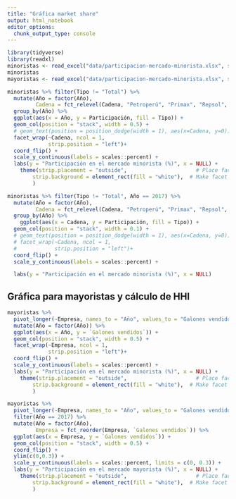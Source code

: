 ```yaml
---
title: "Gráfica market share"
output: html_notebook
editor_options: 
  chunk_output_type: console
---
```


```r
library(tidyverse)
library(readxl)
minoristas <- read_excel("data/participacion-mercado-minorista.xlsx", sheet = "minoristas")
minoristas
mayoristas <- read_excel("data/participacion-mercado-minorista.xlsx", sheet = "mayoristas")
```

```r
minoristas %>% filter(Tipo != "Total") %>% 
  mutate(Año = factor(Año),
         Cadena = fct_relevel(Cadena, "Petroperú", "Primax", "Repsol", "Pecsa")) %>% 
  group_by(Año) %>% 
  ggplot(aes(x = Año, y = Participación, fill = Tipo)) + 
  geom_col(position = "stack", width = 0.5) +
  # geom_text(position = position_dodge(width = 1), aes(x=Cadena, y=0))
  facet_wrap(~Cadena, ncol = 1,
             strip.position = "left")+
  coord_flip() + 
  scale_y_continuous(labels = scales::percent) +
  labs(y = "Participación en el mercado minorista (%)", x = NULL) + 
    theme(strip.placement = "outside",                      # Place facet labels outside x axis labels.
        strip.background = element_rect(fill = "white"),  # Make facet label background white.
        )     
```

```r
minoristas %>% filter(Tipo != "Total", Año == 2017) %>% 
  mutate(Año = factor(Año),
         Cadena = fct_relevel(Cadena, "Petroperú", "Primax", "Repsol", "Pecsa", "Independiente")) %>% 
  group_by(Año) %>% 
    ggplot(aes(x = Cadena, y = Participación, fill = Tipo)) + 
  geom_col(position = "stack", width = 0.1) +
  # geom_text(position = position_dodge(width = 1), aes(x=Cadena, y=0))
  # facet_wrap(~Cadena, ncol = 1,
  #            strip.position = "left")+
  coord_flip() + 
  scale_y_continuous(labels = scales::percent) +

  labs(y = "Participación en el mercado minorista (%)", x = NULL) 

```

## Gráfica para mayoristas y cálculo de HHI

```r
mayoristas %>% 
  pivot_longer(-Empresa, names_to = "Año", values_to = "Galones vendidos") %>% 
  mutate(Año = factor(Año)) %>% 
  ggplot(aes(x = Año, y = `Galones vendidos`)) + 
  geom_col(position = "stack", width = 0.5) +
  facet_wrap(~Empresa, ncol = 1,
             strip.position = "left")+
  coord_flip() + 
  scale_y_continuous(labels = scales::percent) +
  labs(y = "Participación en el mercado minorista (%)", x = NULL) + 
    theme(strip.placement = "outside",                      # Place facet labels outside x axis labels.
        strip.background = element_rect(fill = "white"),  # Make facet label background white.
        )  
```


```r
mayoristas %>% 
  pivot_longer(-Empresa, names_to = "Año", values_to = "Galones vendidos") %>% 
  filter(Año == 2017) %>% 
  mutate(Año = factor(Año),
         Empresa = fct_reorder(Empresa, `Galones vendidos`)) %>% 
  ggplot(aes(x = Empresa, y = `Galones vendidos`)) + 
  geom_col(position = "stack", width = 0.5) +
  coord_flip() + 
  ylim(c(0,0.3)) + 
  scale_y_continuous(labels = scales::percent, limits = c(0, 0.3)) +
  labs(y = "Participación en el mercado mayorista (%)", x = NULL) + 
    theme(strip.placement = "outside",                      # Place facet labels outside x axis labels.
        strip.background = element_rect(fill = "white"),  # Make facet label background white.
        )  
```
